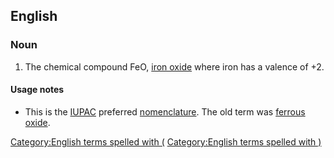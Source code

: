 ==English==
{{wikipedia}}

===Noun===
{{en-noun|head=[[iron]]([[II]]) [[oxide]]|-}}

# {{lb|en|chemistry}} The chemical compound FeO, [[iron oxide]] where iron has a valence of +2.

====Usage notes====
* This is the [[IUPAC]] preferred [[nomenclature]]. The old term was [[ferrous oxide]].
[[Category:English terms spelled with (]]
[[Category:English terms spelled with )]]